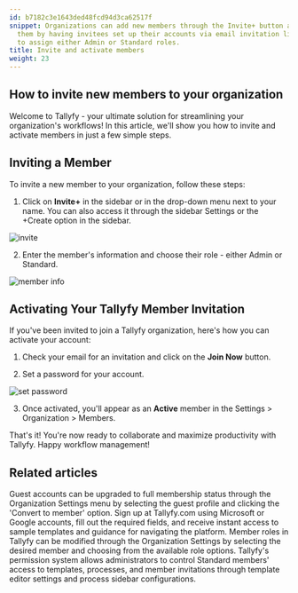 ```yaml
---
id: b7182c3e1643ded48fcd94d3ca62517f
snippet: Organizations can add new members through the Invite+ button and activate
  them by having invitees set up their accounts via email invitation links, with options
  to assign either Admin or Standard roles.
title: Invite and activate members
weight: 23
---
```


## How to invite new members to your organization

Welcome to Tallyfy - your ultimate solution for streamlining your organization's workflows! In this article, we'll show you how to invite and activate members in just a few simple steps.

## Inviting a Member

To invite a new member to your organization, follow these steps:

1. Click on **Invite+** in the sidebar or in the drop-down menu next to your name. You can also access it through the sidebar Settings or the +Create option in the sidebar.

![invite](https://screenshots.tallyfy.com/tallyfy%2Fpro%2Fdesktop-light-invite-member-sidebar.png)

2. Enter the member's information and choose their role - either Admin or Standard.

![member info](https://screenshots.tallyfy.com/tallyfy%2Fpro%2Fdesktop-light-invite-member-menu.png)

## Activating Your Tallyfy Member Invitation

If you've been invited to join a Tallyfy organization, here's how you can activate your account:

1. Check your email for an invitation and click on the **Join Now** button.

2. Set a password for your account.

![set password](https://screenshots.tallyfy.com/file-IH8Zof4MfQ.png)

3. Once activated, you'll appear as an **Active** member in the Settings > Organization > Members.

That's it! You're now ready to collaborate and maximize productivity with Tallyfy. Happy workflow management!


## Related articles
<CardGrid>
<LinkTitleCard header="<b>Guests > Convert a guest into a member</b>" href="/products/pro/documenting/guests/convert_guest_into_member/" > Guest accounts can be upgraded to full membership status through the Organization Settings menu by selecting the guest profile and clicking the 'Convert to member' option. </LinkTitleCard>
<LinkTitleCard header="<b>Tutorials > Create an organization</b>" href="/products/pro/tutorials/how-can-i-create-a-new-tallyfy-account/" > Sign up at Tallyfy.com using Microsoft or Google accounts, fill out the required fields, and receive instant access to sample templates and guidance for navigating the platform. </LinkTitleCard>
<LinkTitleCard header="<b>Members > Change the role of a member</b>" href="/products/pro/documenting/members/how-can-i-change-a-members-role-in-tallyfy/" > Member roles in Tallyfy can be modified through the Organization Settings by selecting the desired member and choosing from the available role options. </LinkTitleCard>
<LinkTitleCard header="<b>Members > Manage member permissions</b>" href="/products/pro/documenting/members/how-do-i-manage-member-permissions-in-tallyfy/" > Tallyfy's permission system allows administrators to control Standard members' access to templates, processes, and member invitations through template editor settings and process sidebar configurations. </LinkTitleCard>
</CardGrid>